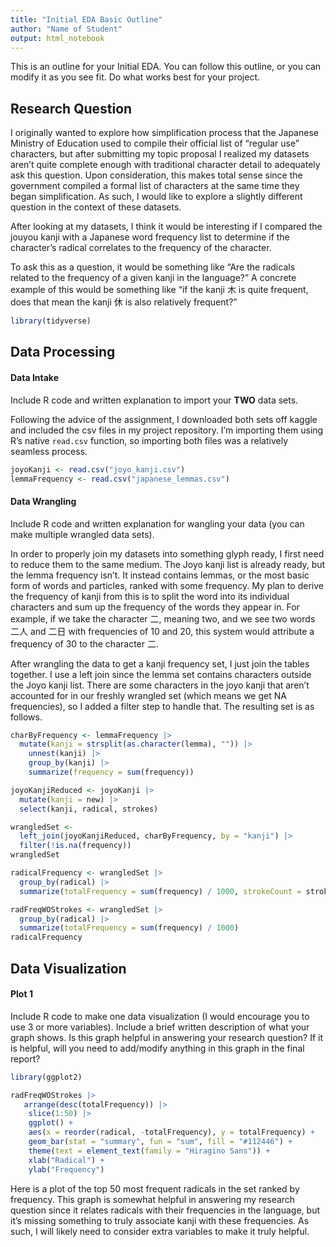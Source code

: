 ```yaml
---
title: "Initial EDA Basic Outline"
author: "Name of Student"
output: html_notebook
---
```


This is an outline for your Initial EDA. You can follow this outline, or you can modify it as you see fit. Do what works best for your project. 

## Research Question 

I originally wanted to explore how simplification process that the Japanese Ministry of Education used to compile their official list of "regular use" characters, but after submitting my topic proposal I realized
my datasets aren't quite complete enough with traditional character detail to adequately ask this question. Upon consideration, this makes total sense since the government compiled a formal list of characters at the
same time they began simplification. As such, I would like to explore a slightly different question in the context of these datasets.

After looking at my datasets, I think it would be interesting if I compared the jouyou kanji with a Japanese word frequency list to determine if the character's radical correlates to the frequency of the character.

To ask this as a question, it would be something like "Are the radicals related to the frequency of a given kanji in the language?" A concrete example of this would be something like "if the kanji 木 is quite frequent, does that mean the kanji 休 is also relatively frequent?"

```r
library(tidyverse)
```


## Data Processing 

#### Data Intake 

Include R code and written explanation to import your **TWO** data sets.

Following the advice of the assignment, I downloaded both sets off kaggle and included the csv files
in my project repository. I'm importing them using R's native `read.csv` function, so importing both files was a relatively seamless process.

```r
joyoKanji <- read.csv("joyo_kanji.csv")
lemmaFrequency <- read.csv("japanese_lemmas.csv")
```

#### Data Wrangling 

Include R code and written explanation for wangling your data (you can make multiple wrangled data sets). 

In order to properly join my datasets into something glyph ready, I first need to reduce them to the same medium. The Joyo kanji list is already ready, but the lemma frequency isn't. It instead contains lemmas, or the most basic form of words and particles, ranked with some frequency. My plan to derive the frequency of kanji from this is to split the word into its individual characters and sum up the frequency of the words they appear in. For example, if we take the character 二, meaning two, and we see two words 二人 and 二日 with frequencies of 10 and 20, this system would attribute a frequency of 30 to the character 二. 

After wrangling the data to get a kanji frequency set, I just join the tables together. I use a left join since the lemma set contains characters outside the Joyo kanji list. There are some characters in the joyo kanji that aren't accounted for in our freshly wrangled set (which means we get NA frequencies), so I added a filter step to handle that. The resulting set is as follows.

```r
charByFrequency <- lemmaFrequency |>
  mutate(kanji = strsplit(as.character(lemma), "")) |>
    unnest(kanji) |>
    group_by(kanji) |>
    summarize(frequency = sum(frequency))

joyoKanjiReduced <- joyoKanji |>
  mutate(kanji = new) |>
  select(kanji, radical, strokes)

wrangledSet <- 
  left_join(joyoKanjiReduced, charByFrequency, by = "kanji") |>
  filter(!is.na(frequency))
wrangledSet
```
```r
radicalFrequency <- wrangledSet |>
  group_by(radical) |>
  summarize(totalFrequency = sum(frequency) / 1000, strokeCount = strokes)

radFreqWOStrokes <- wrangledSet |>
  group_by(radical) |>
  summarize(totalFrequency = sum(frequency) / 1000)
radicalFrequency
```

## Data Visualization

#### Plot 1

Include R code to make one data visualization (I would encourage you to use 3 or more variables). Include a brief written description of what your graph shows. Is this graph helpful in answering your research question? If it is helpful, will you need to add/modify anything in this graph in the final report? 

```r
library(ggplot2)

radFreqWOStrokes |>
   arrange(desc(totalFrequency)) |>
    slice(1:50) |>
    ggplot() +
    aes(x = reorder(radical, -totalFrequency), y = totalFrequency) +
    geom_bar(stat = "summary", fun = "sum", fill = "#112446") +
    theme(text = element_text(family = "Hiragino Sans")) +
    xlab("Radical") + 
    ylab("Frequency")
```
Here is a plot of the top 50 most frequent radicals in the set ranked by frequency. This graph is somewhat helpful in answering my research question since it relates radicals with their frequencies in the language, but it's missing something to truly associate kanji with these frequencies. As such, I will likely need to consider extra variables to make it truly helpful. 




